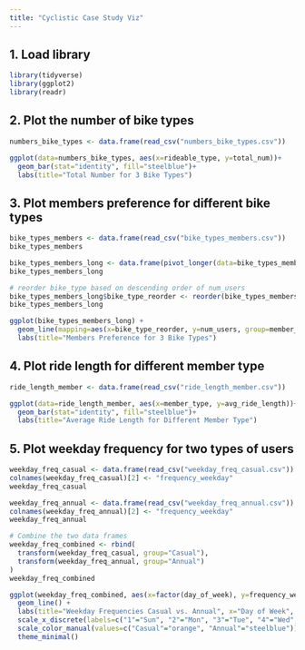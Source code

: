 ---
title: "Cyclistic Case Study Viz"
---

## 1. Load library
```{r}
library(tidyverse)
library(ggplot2)
library(readr)
```

## 2. Plot the number of bike types
```{r}
numbers_bike_types <- data.frame(read_csv("numbers_bike_types.csv"))
```

```{r}
ggplot(data=numbers_bike_types, aes(x=rideable_type, y=total_num))+
  geom_bar(stat="identity", fill="steelblue")+
  labs(title="Total Number for 3 Bike Types")
```

## 3. Plot members preference for different bike types
```{r}
bike_types_members <- data.frame(read_csv("bike_types_members.csv"))
bike_types_members
```

```{r}
bike_types_members_long <- data.frame(pivot_longer(data=bike_types_members, cols=c('electric_bike', 'classic_bike', 'docked_bike'), names_to='bike_type', values_to='num_users'))
bike_types_members_long
```


```{r}
# reorder bike_type based on descending order of num_users
bike_types_members_long$bike_type_reorder <- reorder(bike_types_members_long$bike_type, -bike_types_members_long$num_users)
bike_types_members_long
```


```{r}
ggplot(bike_types_members_long) + 
  geom_line(mapping=aes(x=bike_type_reorder, y=num_users, group=member_type, color=member_type)) + 
  labs(title="Members Preference for 3 Bike Types")
```


## 4. Plot ride length for different member type
```{r}
ride_length_member <- data.frame(read_csv("ride_length_member.csv"))
```

```{r}
ggplot(data=ride_length_member, aes(x=member_type, y=avg_ride_length))+
  geom_bar(stat="identity", fill="steelblue")+
  labs(title="Average Ride Length for Different Member Type")
```

## 5. Plot weekday frequency for two types of users
```{r}
weekday_freq_casual <- data.frame(read_csv("weekday_freq_casual.csv"))
colnames(weekday_freq_casual)[2] <- "frequency_weekday"
weekday_freq_casual

weekday_freq_annual <- data.frame(read_csv("weekday_freq_annual.csv"))
colnames(weekday_freq_annual)[2] <- "frequency_weekday"
weekday_freq_annual
```


```{r}
# Combine the two data frames
weekday_freq_combined <- rbind(
  transform(weekday_freq_casual, group="Casual"),
  transform(weekday_freq_annual, group="Annual")
)
weekday_freq_combined
```


```{r}
ggplot(weekday_freq_combined, aes(x=factor(day_of_week), y=frequency_weekday, group=group, color=group)) +
  geom_line() +
  labs(title="Weekday Frequencies Casual vs. Annual", x="Day of Week", y="Frequency") +
  scale_x_discrete(labels=c("1"="Sun", "2"="Mon", "3"="Tue", "4"="Wed", "5"="Thu", "6"="Fri", "7"="Sat")) +
  scale_color_manual(values=c("Casual"="orange", "Annual"="steelblue")) +
  theme_minimal()
```

